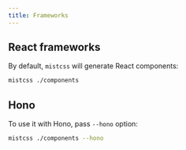 ```yaml
---
title: Frameworks
---
```


## React frameworks

By default, `mistcss` will generate React components:

```sh
mistcss ./components
```

## Hono

To use it with Hono, pass `--hono` option:

```sh
mistcss ./components --hono
```